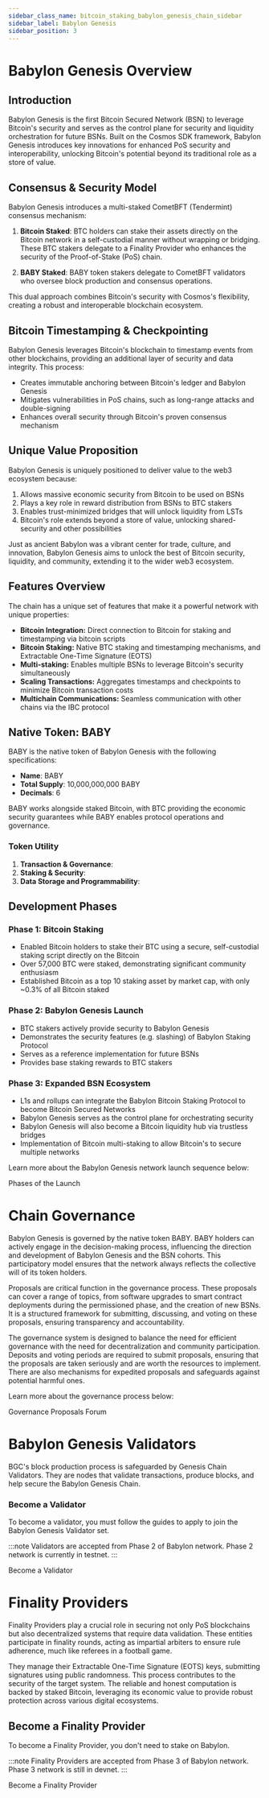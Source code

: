 ```yaml
---
sidebar_class_name: bitcoin_staking_babylon_genesis_chain_sidebar
sidebar_label: Babylon Genesis
sidebar_position: 3
---
```



# Babylon Genesis Overview

## Introduction

Babylon Genesis is the first Bitcoin Secured Network (BSN) to leverage Bitcoin's security
and serves as the control plane for security and liquidity orchestration for future BSNs.
Built on the Cosmos SDK framework, Babylon Genesis introduces key innovations for enhanced
PoS security and interoperability, unlocking Bitcoin's potential beyond its traditional role
as a store of value.

## Consensus & Security Model

Babylon Genesis introduces a multi-staked CometBFT (Tendermint) consensus mechanism:

1. **Bitcoin Staked**: BTC holders can stake their assets directly on the Bitcoin network
in a self-custodial manner without wrapping or bridging. These BTC stakers delegate to a
Finality Provider who enhances the security of the Proof-of-Stake (PoS) chain.

2. **BABY Staked**: BABY token stakers delegate to CometBFT validators who oversee block
production and consensus operations.

This dual approach combines Bitcoin's security with Cosmos's flexibility, creating a
robust and interoperable blockchain ecosystem.

## Bitcoin Timestamping & Checkpointing

Babylon Genesis leverages Bitcoin's blockchain to timestamp events from other blockchains, providing an additional layer of security and data integrity. This process:

* Creates immutable anchoring between Bitcoin's ledger and Babylon Genesis
* Mitigates vulnerabilities in PoS chains, such as long-range attacks and double-signing
* Enhances overall security through Bitcoin's proven consensus mechanism


<div className="flex flex-col items-center justify-center mx-auto">
  <ThemedImage
    alt="Three Facets of Babylon Genesis"
    sources={{
      light: useBaseUrl('/img/guides/babylon_genesis_facets.png'),
      dark: useBaseUrl('/img/guides/babylon_genesis_facets_dark.png'),
    }}
  />
</div>


## Unique Value Proposition

Babylon Genesis is uniquely positioned to deliver value to the web3 ecosystem because:

1. Allows massive economic security from Bitcoin to be used on BSNs
2. Plays a key role in reward distribution from BSNs to BTC stakers
3. Enables trust-minimized bridges that will unlock liquidity from LSTs
4. Bitcoin's role extends beyond a store of value, unlocking shared-security and other possibilities

Just as ancient Babylon was a vibrant center for trade, culture, and innovation, Babylon Genesis aims to unlock the best of Bitcoin security, liquidity, and community, extending it to the wider web3 ecosystem.

## Features Overview
The chain has a unique set of features that make it a powerful network with unique properties:
- **Bitcoin Integration:** Direct connection to Bitcoin for staking and timestamping via bitcoin scripts
- **Bitcoin Staking:** Native BTC staking and timestamping mechanisms, and Extractable One-Time Signature (EOTS)
- **Multi-staking:** Enables multiple BSNs to leverage Bitcoin's security simultaneously
- **Scaling Transactions:** Aggregates timestamps and checkpoints to minimize Bitcoin transaction costs
- **Multichain Communications:** Seamless communication with other chains via the IBC protocol

## Native Token: BABY

BABY is the native token of Babylon Genesis with the following specifications:

* **Name**: BABY
* **Total Supply**: 10,000,000,000 BABY
* **Decimals**: 6

BABY works alongside staked Bitcoin, with BTC providing the economic security guarantees
while BABY enables protocol operations and governance.

### Token Utility

1. **Transaction & Governance**:
2. **Staking & Security**:
3. **Data Storage and Programmability**:

## Development Phases

### Phase 1: Bitcoin Staking

* Enabled Bitcoin holders to stake their BTC using a secure, self-custodial staking script directly on the Bitcoin
* Over 57,000 BTC were staked, demonstrating significant community enthusiasm
* Established Bitcoin as a top 10 staking asset by market cap, with only ~0.3% of all Bitcoin staked

### Phase 2: Babylon Genesis Launch

* BTC stakers actively provide security to Babylon Genesis
* Demonstrates the security features (e.g. slashing) of Babylon Staking Protocol
* Serves as a reference implementation for future BSNs
* Provides base staking rewards to BTC stakers

### Phase 3: Expanded BSN Ecosystem

* L1s and rollups can integrate the Babylon Bitcoin Staking Protocol to become Bitcoin Secured Networks
* Babylon Genesis serves as the control plane for orchestrating security
* Babylon Genesis will also become a Bitcoin liquidity hub via trustless bridges
* Implementation of Bitcoin multi-staking to allow Bitcoin's to secure multiple networks

Learn more about the Babylon Genesis network launch sequence below:

<Link
  to="/guides/overview/phases_of_the_launch"
  id="phases_of_the_launch"
>
  Phases of the Launch
</Link>

# Chain Governance

Babylon Genesis is governed by the native token BABY. BABY holders can actively engage in the decision-making process, influencing the direction and development of Babylon Genesis and the BSN cohorts. This participatory model ensures that the network always reflects the collective will of its token holders.

Proposals are critical function in the governance process. These proposals can cover a range of topics, from software upgrades to smart contract deployments during the permissioned phase, and the creation of new BSNs. It is a structured framework for submitting, discussing, and voting on these proposals, ensuring transparency and accountability.

The governance system is designed to balance the need for efficient governance with the need for decentralization and community participation. Deposits and voting periods are required to submit proposals, ensuring that the proposals are taken seriously and are worth the resources to implement. There are also mechanisms for expedited proposals and safeguards against potential harmful ones.

Learn more about the governance process below:

<Link
  to="https://forum.babylonlabs.io/c/governance-proposals"
  id="governance_forum"
>
  Governance Proposals Forum
</Link>

# Babylon Genesis Validators

BGC's block production process is safeguarded by Genesis Chain Validators. They are nodes that validate transactions, produce blocks, and help secure the Babylon Genesis Chain.

### Become a Validator
To become a validator, you must follow the guides to apply to join the Babylon Genesis
Validator set.

:::note
Validators are accepted from Phase 2 of Babylon network. Phase 2 network is currently in
testnet.
:::

<Link
  to="https://github.com/babylonlabs-io/networks/tree/main/bbn-test-5/babylon-validators"
  id="validators"
>
    Become a Validator
</Link>

# Finality Providers

Finality Providers play a crucial role in securing not only PoS blockchains
but also decentralized systems that require data validation. These entities participate in
finality rounds, acting as impartial arbiters to ensure rule adherence, much like referees
in a football game.

They manage their Extractable One-Time Signature (EOTS) keys, submitting signatures using
public randomness. This process contributes to the security of the target system. The
reliable and honest computation is backed by staked Bitcoin, leveraging its economic
value to provide robust protection across various digital ecosystems.

## Become a Finality Provider
To become a Finality Provider, you don't need to stake on Babylon.

:::note
Finality Providers are accepted from Phase 3 of Babylon network. Phase 3 network is still
in devnet.
:::

<Link
  to="https://github.com/babylonlabs-io/networks/tree/main/bbn-1/finality-providers"
  id="finality_providers"
>
    Become a Finality Provider
</Link>
